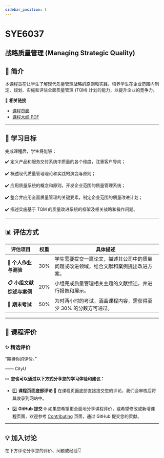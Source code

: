 ```yaml
---
sidebar_position: 1
---
```


# SYE6037
## 战略质量管理 (Managing Strategic Quality)

## **📘 简介**
本课程旨在让学生了解现代质量管理战略的原则和实践，培养学生在企业范围内制定、规划、实施和评估全面质量管理 (TQM) 计划的能力，以提升企业的竞争力。

🔗 **相关链接**
- [课程页面](https://www.cityu.edu.hk/catalogue/pg/202425/course/SYE6037.htm)
- [课程大纲 PDF](https://www.cityu.edu.hk/catalogue/pg/202425/course/SYE6037.pdf)

---

## **🎯 学习目标**

完成课程后，学生将能够：

✔️ 定义产品和服务交付系统中质量的各个维度，注重客户导向；

✔️ 概述现代质量管理理论和实践的演变与原则；

✔️ 应用质量系统的概念和原则，开发企业范围的质量管理系统；

✔️ 整合并应用全面质量管理的关键要素，制定企业范围的质量改进计划；

✔️ 描述实施基于 TQM 的质量改进系统的框架及相关战略和操作问题。

---

## **📊 评估方式**

| **评估项目**           | **权重** | **具体描述**                                                                                       |
|-----------------------|---------|---------------------------------------------------------------------------------------------------|
| **📂 个人作业与测验**   | 30%      | 学生需要提交一篇论文，描述其公司中的质量问题或改进领域，结合文献和案例提出改进方案。                                                  |
| **📋 小组文献综述与案例** | 20%      | 小组完成质量管理相关主题的文献综述，并进行报告和展示。                                                 |
| **📝 期末考试**         | 50%      | 为时两小时的考试，涵盖课程内容，需获得至少 30% 的分数方可通过。                                          |

---

## **💬 课程评价**

### ✨ **精选评价**
<div className={commentStyles.commentBox}>
    <p className={commentStyles.commentText}>
        “期待你的评价。”
    </p>
    <p className={commentStyles.commentAuthor}>—— CityU</p>
</div>

✏️ **您也可以通过以下方式分享您的学习体验和建议：**

- 1️⃣ **课程页面底部评论**
💬 在课程页面底部直接提交您的评论，我们会审核后将其收录到网站中。

- 2️⃣ **GitHub 提交**
🌐 如果您希望更全面地分享课程评价，或希望修改或新增课程页面，欢迎参考 [Contributing](/contributing) 页面，通过 GitHub 提交您的贡献。

---

## **💡 加入讨论**

在下方评论分享您的评价、问题或经验👇
<Utterances />